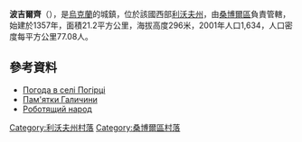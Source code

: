 {{coord|49|35|48|N|23|33|32|E|scale:100000|display=title}}

'''波吉爾齊'''（{{lang-uk|Погірці}}），是[[烏克蘭|烏克蘭]]的城鎮，位於該國西部[[利沃夫州|利沃夫州]]，由[[桑博爾區|桑博爾區]]負責管轄，始建於1357年，面積21.2平方公里，海拔高度296米，2001年人口1,634，人口密度每平方公里77.08人。

==參考資料==
* [http://weather.in.ua/ua/l'vovskaja/20937 Погода в селі Погірці] {{Wayback|url=http://weather.in.ua/ua/l%27vovskaja/20937 |date=20160305081410 }}
* [http://07061989.blox.ua/2009/11/Pogirtsi.html Пам'ятки Галичини]
* [http://www.wz.lviv.ua/articles/86905 Роботящий народ] {{Wayback|url=http://www.wz.lviv.ua/articles/86905 |date=20160308213201 }}

[[Category:利沃夫州村落|Category:利沃夫州村落]]
[[Category:桑博爾區村落|Category:桑博爾區村落]]


{{Lviv-geo-stub}}
